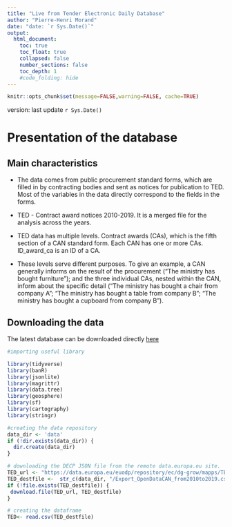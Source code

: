 ```yaml
---
title: "Live from Tender Electronic Daily Database"
author: "Pierre-Henri Morand"
date: "date: `r Sys.Date()`"
output:
  html_document:
    toc: true
    toc_float: true
    collapsed: false
    number_sections: false
    toc_depth: 1
    #code_folding: hide
---
```


```r
knitr::opts_chunk$set(message=FALSE,warning=FALSE, cache=TRUE)
```

version:  last update `r Sys.Date()`

# Presentation of the database

## Main characteristics

- The data comes from public procurement standard forms, which are filled in by
contracting bodies and sent as notices for publication to TED. Most of the variables in the data directly correspond to the fields in the forms.

- TED - Contract award notices 2010-2019. It is a merged file for the analysis across the years.

- TED data has multiple levels. Contract awards (CAs), which is the fifth section of a CAN standard form. Each CAN has one or more CAs. ID_award_ca is an ID of a CA.

- These levels serve different purposes. To give an example, a CAN generally informs on the result of the procurement (“The ministry has bought furniture”); and the three individual CAs, nested within the CAN, inform about the specific detail (“The ministry has bought a chair from company A”; “The ministry has bought a table from company B”; “The ministry has bought a cupboard from company B”). 

## Downloading the data

The latest database can be downloaded directly [here](https://data.europa.eu/euodp/repository/ec/dg-grow/mapps/TED%202020/Export_OpenDataCAN_from2010to2019.csv)

```r
#importing useful library

library(tidyverse)
library(banR)
library(jsonlite)
library(magrittr)
library(data.tree)
library(geosphere)
library(sf)
library(cartography)
library(stringr)

#creating the data repository
data_dir <- 'data'
if (!dir.exists(data_dir)) {
  dir.create(data_dir)
}

# downloading the DECP JSON file from the remote data.europa.eu site.
TED_url <- "https://data.europa.eu/euodp/repository/ec/dg-grow/mapps/TED%202020/Export_OpenDataCAN_from2010to2019.csv"
TED_destfile <-  str_c(data_dir, "/Export_OpenDataCAN_from2010to2019.csv")
if (!file.exists(TED_destfile)) {
 download.file(TED_url, TED_destfile)
}

# creating the dataframe
TED<- read.csv(TED_destfile)
```

